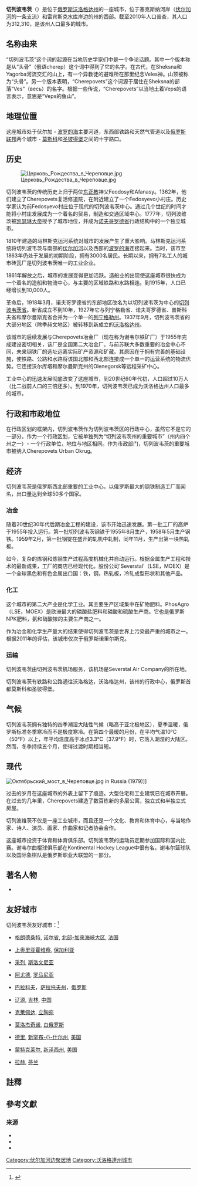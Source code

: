 {{Infobox Russian federal subject
|zh_name=切列波韦茨
|ru_name=Череповец
|image_skyline=Камерный театр. Череповец.JPG
|image_caption=老城区剧院
|coordinates = {{coord|59|07|N|37|54|E|display=inline,title}}
|map_label_position=top
|image_coa=Cherepovets COA (Novgorod Governorate) (1811).png
|coa_caption=市徽
|image_flag=Flag of Cherepovets (Vologda oblast).svg
|flag_caption=市旗
|federal_subject=[[沃洛格达州|沃洛格达州]]
|federal_subject_ref=<ref name="Ref368" />
|adm_data_as_of=December 2012
|federal_district=[[西北部联邦管区|西北部联邦管区]]
|economic_region=[[北方经济地区|北方经济地区]]
|adm_city_jur=[[city_of_federal_subject_significance|city of federal subject significance]]切列波韦茨
|adm_city_jur_ref=<ref name="Ref368" />
|adm_ctr_of1=[[切列波韦茨区|切列波韦茨区]]
|adm_ctr_of1_ref=<ref name="OKATO" />
|adm_ctr_of2=city of oblast significance of Cherepovets
|adm_ctr_of2_ref=<ref name="Ref368" />
|inhabloc_cat=City
|inhabloc_cat_ref=<ref name="Ref1013" />
|mun_data_as_of=2012年7月
|urban_okrug_jur=Cherepovets Urban Okrug
|urban_okrug_jur_ref=<ref name="Ref923" />
|mun_admctr1_of=切列波韦茨市区
|mun_admctr1_of_ref=<ref name="Ref923" />
|mun_admctr2_of=切列波维茨基市
|mun_admctr2_of_ref=<ref name="Ref639">Law #1129-OZ</ref>
|leader_title=市長
|leader_title_ref=<ref name="Leader">{{cite web|url=http://mayor.cherinfo.ru/4|script-title=ru:Сайт мэрии Череповца. Кузин Юрий Александрович, мэр города Череповца|publisher=Мэрия Череповца|language=ru|accessdate=March 27, 2012|archive-date=2020-11-15|archive-url=https://web.archive.org/web/20201115214424/https://mayor.cherinfo.ru/4|dead-url=no}}</ref>
|leader_name=Yury Kuzin
|leader_name_ref=<ref name="Leader" />
|representative_body=[[Cherepovets_City_Duma|市杜马]]
|representative_body_ref=<ref name="cherinfo">{{cite web|url=http://duma.cherinfo.ru/1166|script-title=ru:Официальный сайт города Череповца. Городская Дума|publisher=Череповецкая городская Дума|language=ru|accessdate=March 27, 2012|archive-date=2020-11-15|archive-url=https://web.archive.org/web/20201115185031/https://duma.cherinfo.ru/1166|dead-url=no}}</ref>
|area_of_what=
|area_as_of=
|area_km2=120.9
|area_km2_ref=<ref name="volenc">{{cite book|last=Судаков|first=Г. В.|script-title=ru:Вологодская энциклопедия|url=http://www.booksite.ru/fulltext/sud/ako/vsk/aya/2.pdf|page=524|editor=Г. В. Судаков|accessdate=December 17, 2011|year=2006|publisher=ВГПУ, Русь|location=Вологда|language=ru|isbn=5-87822-305-8|title=|archive-date=2012-04-04|archive-url=https://web.archive.org/web/20120404022555/http://www.booksite.ru/fulltext/sud/ako/vsk/aya/2.pdf|dead-url=yes}}</ref>{{dubious|Area|date=2012年3月}}
|pop_2010census=312310
|pop_2010census_rank=第59位
|pop_2010census_ref=<ref name="2010Census">{{ru-pop-ref|2010Census}}</ref>
|established_date=1777年11月4日{{citation needed|date=2011年12月}}
|established_title=
|established_date_ref=<ref name="gr">{{cite book|title=Энциклопедия Города России|year=2003|publisher=Большая Российская Энциклопедия|location=Moscow|isbn=5-7107-7399-9|page=516}}</ref>
|current_cat_date=1777
|current_cat_date_ref=
|postal_codes=162600
|postal_codes_ref=<ref name="PostCode">{{cite web|url=http://info.russianpost.ru/database/ops.html|title=List of postal codes|publisher=[[Russian_Post|Russian Post]]|language=ru|accessdate=December 17, 2011|archive-date=2006-12-12|archive-url=https://web.archive.org/web/20061212001823/http://info.russianpost.ru/database/ops.html|dead-url=yes}}</ref>
|dialing_codes=8202
|dialing_codes_ref=<ref>{{cite web|url=http://kody.su/telcodes/russia/cherepovets|script-title=ru:Телефонный код города Череповец|publisher=kody.su|language=ru|accessdate=December 17, 2011|archive-date=2017-06-14|archive-url=https://web.archive.org/web/20170614205112/http://www.kody.su/telcodes/russia/cherepovets|dead-url=no}}</ref>
|website=http://www.cherinfo.ru/
|website_ref=
|commonscat=切列波韦茨
|date=2011年12月
}}
{{Infobox
|title=切列波韦茨人口
|label1=[[2010年俄羅斯人口普查|2010年人口普查]]
|data1=312,310<ref name="2010Census" />
|label2=[[2002年俄羅斯人口普查|2002年人口普查]]
|data2=311,869<ref name="2002Census">{{ru-pop-ref|2002Census}}</ref>
|label3=[[1989年蘇聯人口普查|1989年人口普查]]
|data3=310,463<ref name="1989Census">{{ru-pop-ref|1989Census}}</ref>
|label4=[[1979年蘇聯人口普查|1979年人口普查]]
|data4=265,933<ref name="1979Census">{{ru-pop-ref|1979Census}}</ref>
}}
'''切列波韦茨'''（{{lang-rus|Череповец|p=tɕɪrʲɪpɐˈvʲɛts}}）是位于[[俄罗斯|俄罗斯]][[沃洛格达州|沃洛格达州]]的一座城市，位于塞克斯纳河岸（[[伏尔加河|伏尔加河]]的一条支流）和雷宾斯克水库岸边的州的西部。截至2010年人口普查，其人口为312,310，是该州人口最多的城市。

==名称由来==
“切列波韦茨”这个词的起源在当地历史学家们中是一个争论话题。其中一个版本称是从“头骨”（俄语cherep）这个词中得到了它的名字。在古代，在Sheksna和Yagorba河流交汇的山上，有一个异教徒的避难所在那里纪念Veles神。山顶被称为“头骨”。另一个版本表明，“Cherepovets”这个词源于居住在Sheksna的部落“Ves”（весь）的名字。根据一些传说，“Cherepovets”以当地土着Veps的语言表示，意思是“Veps的鱼山”。

==地理位置==
这座城市处于伏尔加 - [[波罗的海|波罗的海]]主要河道，东西部铁路和天然气管道以及[[俄罗斯|俄罗斯联邦]]两个城市 - [[莫斯科|莫斯科]]和[[圣彼得堡|圣彼得堡]]之间的十字路口。

==历史==
[[File:Церковь_Рождества_в_Череповце.jpg|thumb]]

切列波韦茨的传统历史上归于两位[[东正教|东正教]]神父Feodosy和Afanasy。1362年，他们建立了Cherepovets复活修道院，在附近建立了一个Fedosyevo小村庄。历史学家认为前Fedosyevo村庄位于现代的切列波韦茨中心。通过几个世纪的时间才能将小村庄发展成为一个着名的贸易，制造和交通区域中心。1777年，切列波维茨被[[叶卡捷琳娜二世|凯瑟琳大帝]]授予了城市地位，并成为[[诺夫哥罗德省|诺夫哥罗德省]]行政结构中的一个独立城市。

1810年建造的马林斯克运河系统对城市的发展产生了重大影响。马林斯克运河系统将切列波韦茨与南部的[[伏尔加河|伏尔加河]]以及西部的[[波罗的海|波罗的海]]连接起来。当时，该市至1863年仍处于发展的初期阶段，拥有3000名居民。长期以来，拥有7名工人的城市砖瓦厂是切列波韦茨唯一的工业企业。

1861年解放之后，城市的发展变得更加活跃。造船业的出现使这座城市很快成为一个着名的造船和物流中心，与主要的区域铁路和水路相连。到1915年，人口已经增长到10,000人。

革命后，1918年3月，诺夫哥罗德省的东部地区改名为以切列波韦茨为中心的[[切列波韦茨省|切列波韦茨省]]。新省成立不到10年，1927年它与列宁格勒省、诺夫哥罗德省、普斯科夫省和摩尔曼斯克省合并为一个单一的[[列宁格勒州|列宁格勒州]]。1937年9月，切列波韦茨省的大部分地区（除季赫文地区）被转移到新成立的[[沃洛格达州|沃洛格达州]]。

该城市的后续发展与Cherepovets冶金厂（现在称为谢韦尔铁矿厂）于1955年完成建设密切相关，该厂是全国第二大冶金厂。与前苏联大多数重要的冶金中心不同，未来钢铁厂的选址远离实际矿产资源和矿藏。其原因在于拥有完善的基础设施，使铁路、公路和水路将该国北部和西北部连接成一个单一的运营系统的物流优势。它连接沃尔库塔和摩尔曼斯克州的Olenegorsk等远程采矿中心。

工业中心的迅速发展彻底改变了这座城市，到20世纪60年代初，人口超过10万人（比二战前人口的三倍还多）。到1970年，切列波韦茨已成为沃洛格达州人口最多的城市。

== 行政和市政地位 ==
在行政区划的框架内，切列波韦茨作为切列波韦茨区的行政中心，虽然它不是它的一部分。作为一个行政区划，它被单独列为“切列波韦茨州的重要城市”（州内四个州之一）- 一个行政单位，地位与地区相同。作为市政部门，切列波韦茨的重要城市被纳入Cherepovets Urban Okrug。

== 经济 ==
切列波韦茨是俄罗斯西北部重要的工业中心，以俄罗斯最大的钢铁制造工厂而闻名，出口量达到全球50多个国家。

=== 冶金 ===
随着20世纪30年代后期冶金工程的建设，该市开始迅速发展。第一批工厂的高炉于1955年投入运行。第一批切列波韦茨钢铁于1955年8月生产，1958年5月生产钢铁。1959年2月，第一批钢锭在盛开的轧机中轧制，同年11月，生产出第一块热轧板。

如今，复杂的炼钢和炼钢生产过程高度机械化并自动运行。根据金属生产工程和技术的最新成果，工厂的商店已经现代化。股份公司'Severstal'（LSE，MOEX）是一个全球黑色和有色金属出口国：铁，钢，热轧板，冷轧成型形状和其他产品。

=== 化工 ===
这个城市的第二大产业是化学工业。其主要生产区域集中在矿物肥料。PhosAgro（LSE，MOEX）是欧洲最大的磷酸盐肥料和磷酸和硫酸生产商。{{Fact}}它也是俄罗斯NPK肥料，氨和硝酸铵的主要生产商之一。

作为冶金和化学生产量大的结果使得切列波韦茨是世界上污染最严重的城市之一。根据2011年的评估，该城市仅次于俄罗斯诺里尔斯克。

=== 运输 ===
切列波韦茨由切列波韦茨机场服务，该机场是Severstal Air Company的所在地。

切列波韦茨有铁路和公路通往沃洛格达，沃洛格达州，该州的行政中心，俄罗斯首都莫斯科和圣彼得堡。

== 气候 ==
切列波韦茨拥有独特的四季潮湿大陆性气候（略高于亚北极地区），夏季温暖，俄罗斯标准冬季寒冷而不是极度寒冷。在第四个最暖的月份，在平均气温10°C（50°F）以上，年平均温度高于冰点3.3°C（37.9°F）时，它落入潮湿的大陆区。然而，冬季持续五个月，使得过渡时期相当短。

{{Weather box
|location=Cherepovets
|metric first=yes
|single line=yes
|Jan record high C=5.4
|Feb record high C=6.7
|Mar record high C=16
|Apr record high C = 26
|May record high C = 32.2
|Jun record high C = 33.7
|Jul record high C = 35.7
|Aug record high C = 36.2
|Sep record high C = 27.8
|Oct record high C = 22.5
|Nov record high C = 11.4
|Dec record high C = 8.5
|year record high C = 36.2
|Jan high C = -6.6
|Feb high C = -5.7
|Mar high C = 0.6
|Apr high C = 8.5
|May high C = 16.5
|Jun high C = 20.4
|Jul high C = 23.1
|Aug high C = 20.2
|Sep high C = 14.2
|Oct high C = 6.9
|Nov high C = -0.9
|Dec high C = -5.9
|Jan mean C = -10
|Feb mean C = -9.7
|Mar mean C = -3.8
|Apr mean C = 3.4
|May mean C = 10.5
|Jun mean C = 14.9
|Jul mean C = 17.5
|Aug mean C = 14.7
|Sep mean C = 9.4
|Oct mean C = 3.6
|Nov mean C = -3.5
|Dec mean C = -7.9
|Jan low C = -15
|Feb low C = -15
|Mar low C = -10
|Apr low C = -1
|May low C = 4
|Jun low C = 9
|Jul low C = 12
|Aug low C = 10
|Sep low C = 5
|Oct low C = 0
|Nov low C = -5
|Dec low C = -11
|Jan record low C = -48
|Feb record low C = -38
|Mar record low C = -35
|Apr record low C = -21
|May record low C = -12
|Jun record low C = -2
|Jul record low C = 2
|Aug record low C = 1
|Sep record low C = -6
|Oct record low C = -22
|Nov record low C = -32
|Dec record low C = -40
|year record low C = -48
|Jan precipitation mm = 46
|Feb precipitation mm = 37
|Mar precipitation mm = 38
|Apr precipitation mm = 31
|May precipitation mm = 45
|Jun precipitation mm = 76
|Jul precipitation mm = 72
|Aug precipitation mm = 77
|Sep precipitation mm = 57
|Oct precipitation mm = 59
|Nov precipitation mm = 54
|Dec precipitation mm = 55
|source 1 = <ref name=Weatherbase.org>{{cite web|url=http://www.weatherbase.com/weather/weather.php3?s=31172&cityname=Cherepovets-|title=Cherepovets, Russia, Temperature Averages|publisher=Weatherbase|accessdate=24 January 2015|archive-date=2020-03-05|archive-url=https://web.archive.org/web/20200305162830/http://www.weatherbase.com/weather/weather.php3?s=31172&cityname=Cherepovets-|dead-url=no}}</ref>
}}

== 现代 ==
[[File:Октябрьский_мост_в_Череповце.jpg|thumb]] in Russia (1979)]]

过去的岁月在这座城市的外表上留下了痕迹。大型住宅和工业建筑已在城市开展。在过去的几年里，Cherepovets建造了数百栋新的多层公寓，独立式和半独立式房屋。

切列波维茨不仅是一座工业城市，而且还是一个文化、教育和体育中心，与当地作家、诗人、演员、画家、作曲家和记者协会合作。

这座城市投资于体育和体育俱乐部。切列波韦茨的运动员定期参加国际和国内比赛。谢韦尔曲棍球俱乐部在Kontinental Hockey League中很有名。谢韦尔篮球队以及国际象棋队是俄罗斯职业大联盟的一部分。

== 著名人物 ==
* 

== 友好城市 ==
{{Main|俄羅斯友好城市或姐妹城市列表}}

切列波韦茨友好城市：<ref>{{Cite web |url=http://cherinfo.ru/?pid=240 |title=Cherepovets sister cities |accessdate=2018-06-03 |archive-date=2011-08-13 |archive-url=https://web.archive.org/web/20110813122409/http://cherinfo.ru/?pid=240 |dead-url=no }}</ref>
{{div col|colwidth=30em}}
*{{Flagicon|法国}} [[格朗德桑特|格朗德桑特]], [[诺尔省|诺尔省]], [[北部-加來海峽大区|北部-加來海峽大区]], [[法国|法国]]
*{{Flagicon|保加利亚}} [[上奥里亚霍维察|上奥里亚霍维察]], [[保加利亚|保加利亚]]
*{{Flagicon|Slovenia}} [[采列|采列]], [[斯洛文尼亚|斯洛文尼亚]]
*{{Flagicon|Romania}} [[阿尤德|阿尤德]], [[罗马尼亚|罗马尼亚]]
*{{flagicon|Saratov Oblast}} {{Flagicon|俄罗斯}} [[巴拉科夫|巴拉科夫]]，[[萨拉托夫州|萨拉托夫州]]，[[俄罗斯|俄罗斯]]
*{{Flagicon|China}} [[辽源|辽源]], [[吉林|吉林]], [[中国|中国]]
*{{Flagicon|Lithuania}} [[克莱佩达|克莱佩达]], [[立陶宛|立陶宛]]
*{{Flagicon|Belarus}} [[莫洛杰奇诺|莫洛杰奇诺]], [[白俄罗斯|白俄罗斯]]
*{{Flagicon|United States}} [[Derry,_New_Hampshire|德里]], [[新罕布什尔州|新罕布-{}-什尔州]], [[美国|美国]]
*{{Flagicon|United States}} [[蒙克莱|蒙特克莱尔]], [[新泽西州|新泽西州]], [[美国|美国]]
*{{Flagicon|Finland}} [[拉赫|拉赫]], [[芬兰|芬兰]]
{{div col end}}

==註釋==
{{NoteFoot}}

==參考文獻==
{{Reflist}}

=== 来源 ===

*{{RussiaAdmMunRef|vlg|adm|law}}
*{{RussiaAdmMunRef|vlg|adm|list}}
*{{RussiaAdmMunRef|vlg|mun|list|cherepovets}}

{{Cities and towns in Vologda Oblast}}
{{Authority control}}

[[Category:伏尔加河边聚居地|Category:伏尔加河边聚居地]]
[[Category:沃洛格達州城市|Category:沃洛格達州城市]]
